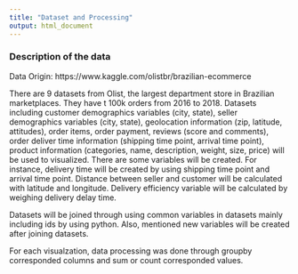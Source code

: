 ```yaml
---
title: "Dataset and Processing"
output: html_document
---
```


### Description of the data 
Data Origin: https://www.kaggle.com/olistbr/brazilian-ecommerce


There are 9 datasets from Olist, the largest department store in Brazilian marketplaces. They have t 100k orders 
from 2016 to 2018. Datasets including customer demographics variables (city, state), seller demographics 
variables (city, state), geolocation information (zip, latitude, attitudes), order items, order payment, reviews 
(score and comments), order deliver time information (shipping time point, arrival time point), product 
information (categories, name, description, weight, size, price) will be used to visualized. There are some 
variables will be created. For instance, delivery time will be created by using shipping time point and arrival 
time point. Distance between seller and customer will be calculated with latitude and longitude. Delivery 
efficiency variable will be calculated by weighing delivery delay time. 

Datasets will be joined through using common variables in datasets mainly including ids by using python. Also, 
mentioned new variables will be created after joining datasets. 

For each visualzation, data processing was done through groupby corresponded columns and sum or count corresponded values.